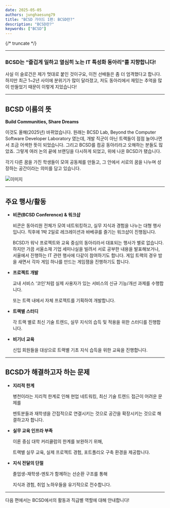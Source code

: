 ```yaml
---
date: 2025-05-05
authors: junghaesung79
title: "BCSD 가이드 1편: BCSD란?"
description: "BCSD란?"
keywords: ["BCSD"]
---
```


{/* truncate */}

---

### BCSD는 “즐겁게 일하고 열심히 노는 IT 특성화 동아리”를 지향합니다!

사실 이 슬로건은 제가 멋대로 붙인 것이구요, 이전 선배들은 좀 더 엄격했다고 합니다. 하지만 최근 1~2년 사이에 분위기가 많이 달라졌고, 저도 동아리에서 재밌는 추억을 많이 만들었기 때문이 이렇게 지었습니다!

---

## BCSD 이름의 뜻

**Build Communities, Share Dreams**

이것도 올해(2025년) 바뀌었습니다. 원래는 BCSD Lab, Beyond the Computer Software Developer Laboratory 였는데, 개발 직군이 아닌 트랙들이 점점 늘어나면서 조금 어색한 뜻이 되었습니다. 그리고 BCSD를 컴공 동아리라고 오해하는 분들도 많았죠. 그렇게 여러 논의 끝에 브랜딩을 다시하게 되었고, 위에 나온 BCSD가 됐습니다.

각기 다른 꿈을 가진 학생들이 모여 공동체를 만들고, 그 안에서 서로의 꿈을 나누며 성장하는 공간이라는 의미를 담고 있습니다.

<div style={{ display: "flex", flexDirection: "column", width: "100%" }}>
    <img src="/img/@introduce/bcsd-mean.png" alt="이미지" style={{ display: "flex", justifyContent: "center" }} />
</div>

---

## 주요 행사/활동

- **비콘(BCSD Conference) & 워크샵**

    비콘은 동아리원 전체가 모여 네트워킹하고, 실무 지식과 경험을 나누는 대형 행사입니다. 직후에 1박 2일로 레크레이션과 바베큐를 즐기는 워크샵이 진행됩니다.

    BCSD가 워낙 프로젝트와 교육 중심의 동아리라서 대표되는 행사가 별로 없습니다. 하지만 가끔 서울소재 기업 세미나실을 빌려서 서로 공부한 내용을 발표해보거나, 서울에서 진행하는 IT 관련 행사에 다같이 참여하기도 합니다. 게임 트랙의 경우 밤을 새면서 각자 게임 하나를 만드는 게임잼을 진행하기도 합니다.

- **프로젝트 개발**

    교내 서비스 ‘코인’처럼 실제 사용자가 있는 서비스의 신규 기능/개선 과제를 수행합니다.

    또는 트랙 내에서 자체 프로젝트를 기획하여 개발합니다.

- **트랙별 스터디**

    각 트랙 별로 최신 기술 트렌드, 실무 지식의 습득 및 적용을 위한 스터디를 진행합니다.

- **비기너 교육**

    신입 회원들을 대상으로 트랙별 기초 지식 습득을 위한 교육을 진행합니다.

---

## BCSD가 해결하고자 하는 문제

- **지리적 한계**
    
    병천이라는 지리적 한계로 인해 현업 네트워킹, 최신 기술 트렌드 접근이 어려운 문제를
    
    멘토분들과 재학생을 간접적으로 연결시키는 것으로 공간을 확장시키는 것으로 해결하고자 합니다.
    
- **실무 교육 인프라 부족**
    
    이론 중심 대학 커리큘럼의 한계를 보완하기 위해,
    
    트랙별 실무 교육, 실제 프로젝트 경험, 포트폴리오 구축 환경을 제공합니다.
    
- **지식 전달의 단절**
    
    졸업생-재학생-멘토가 함께하는 선순환 구조를 통해
    
    지식과 경험, 취업 노하우들을 유기적으로 전수합니다.
    

---

다음 편에서는 BCSD에서의 활동과 직급별 역할에 대해 안내합니다!
